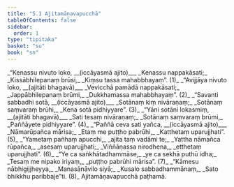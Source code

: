 ```yaml
---
title: "5.1 Ajitamāṇavapucchā"
tableOfContents: false
sidebar:
  order: 1
type: "tipitaka"
basket: "su"
book: "sn"
---
```



<DynamicBreadcrumb />

<Division number="1039" book="sn">

<Paragraph number="1221" type="verses" book="sn">
_“Kenassu nivuto loko, __(iccāyasmā ajito)___  
_Kenassu nappakāsati;_  
_Kissābhilepanaṃ brūsi,_  
_Kiṃsu tassa mahabbhayaṃ”. (1)_  

</Paragraph>

</Division>
<Division number="1040" book="sn">

<Paragraph number="1222" type="verses" book="sn">
_“Avijjāya nivuto loko, __(ajitāti bhagavā)___  
_Vevicchā pamādā nappakāsati;_  
_Jappābhilepanaṃ brūmi,_  
_Dukkhamassa mahabbhayaṃ”. (2)_  

</Paragraph>

</Division>
<Division number="1041" book="sn">

<Paragraph number="1223" type="verses" book="sn">
_“Savanti sabbadhi sotā, __(iccāyasmā ajito)___  
_Sotānaṃ kiṃ nivāraṇaṃ;_  
_Sotānaṃ saṃvaraṃ brūhi,_  
_Kena sotā pidhiyyare”. (3)_  

</Paragraph>

</Division>
<Division number="1042" book="sn">

<Paragraph number="1224" type="verses" book="sn">
_“Yāni sotāni lokasmiṃ, __(ajitāti bhagavā)___  
_Sati tesaṃ nivāraṇaṃ;_  
_Sotānaṃ saṃvaraṃ brūmi,_  
_Paññāyete pidhiyyare”. (4)_  

</Paragraph>

</Division>
<Division number="1043" book="sn">

<Paragraph number="1225" type="verses" book="sn">
_“Paññā ceva sati yañca, __(iccāyasmā ajito)___  
_Nāmarūpañca mārisa;_  
_Etaṃ me puṭṭho pabrūhi,_  
_Katthetaṃ uparujjhati”. (5)_  

</Paragraph>

</Division>
<Division number="1044" book="sn">

<Paragraph number="1226" type="verses" book="sn">
_“Yametaṃ pañhaṃ apucchi,_  
_ajita taṃ vadāmi te;_  
_Yattha nāmañca rūpañca,_  
_asesaṃ uparujjhati;_  
_Viññāṇassa nirodhena,_  
_etthetaṃ uparujjhati”. (6)_  

</Paragraph>

</Division>
<Division number="1045" book="sn">

<Paragraph number="1227" type="verses" book="sn">
_“Ye ca saṅkhātadhammāse,_  
_ye ca sekhā puthū idha;_  
_Tesaṃ me nipako iriyaṃ,_  
_puṭṭho pabrūhi mārisa”. (7)_  

</Paragraph>

</Division>
<Division number="1046" book="sn">

<Paragraph number="1228" type="verses" book="sn">
_“Kāmesu nābhigijjheyya,_  
_Manasānāvilo siyā;_  
_Kusalo sabbadhammānaṃ,_  
_Sato bhikkhu paribbaje”ti. (8)_  


</Paragraph>
</Division>

<Paragraph number="1229" type="center" book="sn">
Ajitamāṇavapucchā paṭhamā.
</Paragraph>